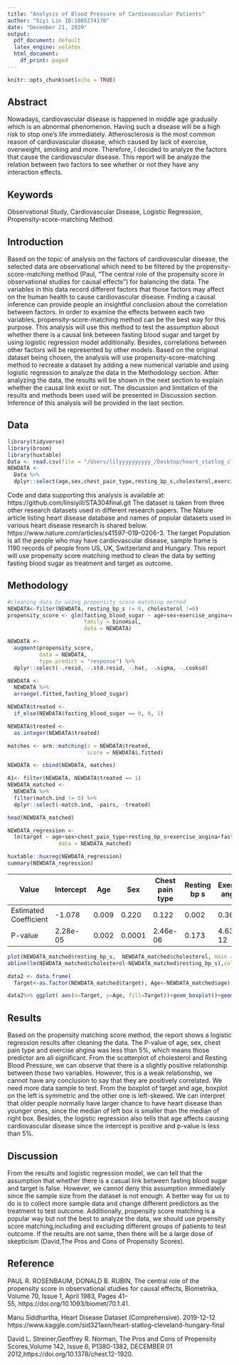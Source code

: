 ```yaml
---
title: "Analysis of Blood Pressure of Cardiovascular Patients"
author: "Siyi Lin ID:1005274178"
date: "December 21, 2020"
output:
  pdf_document: default
  latex_engine: xelatex
  html_document:
    df_print: paged
---
```


```r
knitr::opts_chunk$set(echo = TRUE)
```

## Abstract

Nowadays, cardiovascular disease is happened in middle age gradually which is an abnormal phenomenon. Having such a disease will be a high risk to stop one’s life immediately. Atherosclerosis is the most common reason of cardiovascular disease, which caused by lack of exercise, overweight, smoking and more. Therefore, I decided to analyze the factors that cause the cardiovascular disease. This report will be analyze the relation between two factors to see whether or not they have any interaction effects.

## Keywords

Observational Study, Cardiovascular Disease, Logistic Regression, Propensity-score-matching Method.

## Introduction

Based on the topic of analysis on the factors of cardiovascular disease, the selected data are observational which need to be filtered by the propensity-score-matching method (Paul, “The central role of the propensity score in observational studies for causal effects”) for balancing the data. The variables in this data record different factors that those factors may affect on the human health to cause cardiovascular disease. Finding a causal inference can provide people an insightful conclusion about the correlation between factors.
In order to examine the effects between each two variables, propensity-score-matching method can be the best way for this purpose. This analysis will use this method to test the assumption about whether there is a causal link between fasting blood sugar and target by using logistic regression model additionally. Besides, correlations between other factors will be represented by other models.
Based on the original dataset being chosen, the analysis will use propensity-score-matching method to recreate a dataset by adding a new numerical variable and using logistic regression to analyze the data in the Methodology section. After analyzing the data, the results will be shown in the next section to explain whether the causal link exist or not. The discussion and limitation of the results and methods been used will be presented in Discussion section. Inference of this analysis will be provided in the last section.

## Data
```r

library(tidyverse)
library(broom)
library(huxtable)
Data <- read.csv(file = "/Users/lilyyyyyyyyyy_/Desktop/heart_statlog_cleveland_hungary_final.csv")
NEWDATA <- 
  Data %>% 
  dplyr::select(age,sex,chest_pain_type,resting_bp_s,cholesterol,exercise_angina,fasting_blood_sugar,target)

```

Code and data supporting this analysis is available at:       https://github.com/linsiyill/STA304final.git
The dataset is taken from three other research datasets used in different research papers. The Nature article listing heart disease database and names of popular datasets used in various heart disease research is shared below. https://www.nature.com/articles/s41597-019-0206-3. The target Population is all the people who may have cardiovascular disease, sample frame is 1190 records of people from US, UK, Switzerland and Hungary. This report will use propensity score matching method to clean the data by setting fasting blood sugar as treatment and target as outcome.


## Methodology

```r
#cleaning data by using propensity score matching method 
NEWDATA<-filter(NEWDATA, resting_bp_s != 0, cholesterol !=0)
propensity_score <- glm(fasting_blood_sugar ~ age+sex+exercise_angina+chest_pain_type+cholesterol+resting_bp_s, 
                        family = binomial,
                        data = NEWDATA)

NEWDATA <- 
  augment(propensity_score, 
          data = NEWDATA,
          type.predict = "response") %>% 
  dplyr::select(-.resid, -.std.resid, -.hat, -.sigma, -.cooksd) 

NEWDATA <- 
  NEWDATA %>% 
  arrange(.fitted,fasting_blood_sugar)

NEWDATA$treated <- 
  if_else(NEWDATA$fasting_blood_sugar == 0, 0, 1)

NEWDATA$treated <- 
  as.integer(NEWDATA$treated)

matches <- arm::matching(z = NEWDATA$treated, 
                         score = NEWDATA$.fitted)

NEWDATA <- cbind(NEWDATA, matches)

A1<- filter(NEWDATA, NEWDATA$treated == 1)
NEWDATA_matched <- 
  NEWDATA %>% 
  filter(match.ind != 0) %>% 
  dplyr::select(-match.ind, -pairs, -treated)

head(NEWDATA_matched)

NEWDATA_regression <- 
  lm(target ~ age+sex+chest_pain_type+resting_bp_s+exercise_angina+fasting_blood_sugar+cholesterol,  
                data = NEWDATA_matched)

huxtable::huxreg(NEWDATA_regression)
summary(NEWDATA_regression)
```

Value|    Intercept|Age |Sex|Chest pain type|Resting bp s|Exercise angina|Fasting blood sugar|cholesterol|
-----|---------|----|-------|--------|-------|-----|---------|-------|------|-------|
Estimated Coefficient|-1.078|0.009|0.220|0.122|0.002|0.368|0.068|0.001|
P-value|2.28e-05|0.002|0.0001|2.46e-06|0.173|4.63e-12|0.120|0.109

```r
plot(NEWDATA_matched$resting_bp_s,  NEWDATA_matched$cholesterol, main = "Scatterplot of cholesterol and Resting Blood Pressure -- 1005274178", xlab = "resting blood pressure", ylab="Cholesterol", pch=19)
abline(lm(NEWDATA_matched$cholesterol~NEWDATA_matched$resting_bp_s),col="green")

```

```r
data2 <- data.frame(
  Target<-as.factor(NEWDATA_matched$target), Age<-NEWDATA_matched$age)

data2%>% ggplot( aes(x=Target, y=Age, fill=Target))+geom_boxplot()+geom_jitter(width=0.1,alpha=0.2)+ggtitle("Boxplot of Target and Age-- 1005274178")
```

## Results

Based on the propensity matching score method, the report shows a logistic regression results after cleaning the data. The P-value of age, sex, chest pain type and exercise ahgina was less than 5%, which means those predictor are all significant. From the scatterplot of cholesterol and Resting Blood Pressure, we can observe that there is a slightly positive relationship between those two variables. However, this is a weak relationship, we cannot have any conclusion to say that they are positively correlated. We need more data sample to test.
From the boxplot of target and age, boxplot on the left is symmetric and the other one is left-skewed. We can interpret that older people normally have larger chance to have heart disease than younger ones, since the median of left box is smaller than the median of right box. Besides, the logistic regression also tells that age affects causing cardiovascular disease since the intercept is positive and p-value is less than 5%. 

## Discussion 

From the results and logistic regression model, we can tell that the assumption that whether there is a casual link between fasting blood sugar and target is false. However, we cannot deny this assumption immediately since the sample size from the dataset is not enough. A better way for us to do is to collect more sample data and change different predictors as the treatment to test outcome. Additionally, propensity score matching is a popular way but not the best to analyze the data, we should use prpensity score matching,including and excluding different groups of patients to test outcome. If the results are not same, then there will be a large dose of skepticism (David,The Pros and Cons of Propensity Scores).

## Reference

PAUL R. ROSENBAUM, DONALD B. RUBIN, The central role of the propensity score in observational studies for causal effects, Biometrika, Volume 70, Issue 1, April 1983, Pages 41–55, https://doi.org/10.1093/biomet/70.1.41.

Manu Siddhartha, Heart Disease Dataset (Comprehensive). 2019-12-12 https://www.kaggle.com/sid321axn/heart-statlog-cleveland-hungary-final

 David L. Streiner,Geoffrey R. Norman, The Pros and Cons of Propensity Scores,Volume 142, Issue 6, P1380-1382, DECEMBER 01 2012,https://doi.org/10.1378/chest.12-1920.
